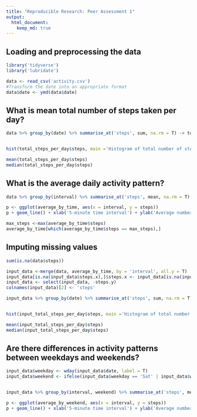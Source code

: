 ```yaml
---
title: "Reproducible Research: Peer Assessment 1"
output: 
  html_document:
    keep_md: true
---
```



## Loading and preprocessing the data
```r
library('tidyverse')
library('lubridate')
```
```r
data <- read_csv('activity.csv')
#Transform the date into an appropriate format
data$date <- ymd(data$date)
```
## What is mean total number of steps taken per day?
```r
data %>% group_by(date) %>% summarise_at('steps', sum, na.rm = T) -> total_steps_per_day


hist(total_steps_per_day$steps, main ='Histogram of total number of steps per day', xlab = 'Total number of steps per day')

mean(total_steps_per_day$steps)
median(total_steps_per_day$steps)

```


## What is the average daily activity pattern?

```r
data %>% group_by(interval) %>% summarise_at('steps', mean, na.rm = T) -> average_by_time

p <- ggplot(average_by_time, aes(x = interval, y = steps))
p + geom_line() + xlab('5-minute time interval') + ylab('Average number of steps')

max_steps <-max(average_by_time$steps)
average_by_time[which(average_by_time$steps == max_steps),]
```


## Imputing missing values

```r
sum(is.na(data$steps))

input_data <-merge(data, average_by_time, by = 'interval', all.y = T)
input_data[is.na(input_data$steps.x),]$steps.x <- input_data[is.na(input_data$steps.x),]$steps.y
input_data <- select(input_data, -steps.y)
colnames(input_data)[2] <- 'steps'

input_data %>% group_by(date) %>% summarise_at('steps', sum, na.rm = T) -> input_total_steps_per_day


hist(input_total_steps_per_day$steps, main ='Histogram of total number of steps per day', xlab = 'Total number of steps per day')

mean(input_total_steps_per_day$steps)
median(input_total_steps_per_day$steps)
```

## Are there differences in activity patterns between weekdays and weekends?
```r
input_data$weekday <- wday(input_data$date, label = T)
input_data$weekend <- ifelse(input_data$weekday == 'Sat' | input_data$weekday == 'Sun','weekend','weekday')


input_data %>% group_by(interval, weekend) %>% summarise_at('steps', mean, na.rm = T) -> average_by_weekend

p <- ggplot(average_by_weekend, aes(x = interval, y = steps))
p + geom_line() + xlab('5-minute time interval') + ylab('Average number of steps') + facet_wrap(~weekend)
```